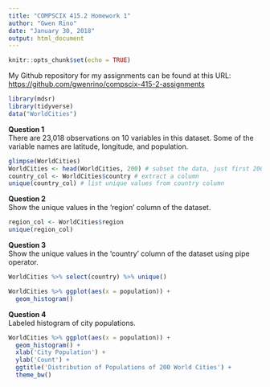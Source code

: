 ```yaml
---
title: "COMPSCIX 415.2 Homework 1"
author: "Gwen Rino"
date: "January 30, 2018"
output: html_document
---
```


```r
knitr::opts_chunk$set(echo = TRUE)
```

My Github repository for my assignments can be found at this URL:  <https://github.com/gwenrino/compscix-415-2-assignments>

```r
library(mdsr)
library(tidyverse)
data("WorldCities")
```

**Question 1**  
There are 23,018 observations on 10 variables in this dataset.
Some of the variable names are latitude, longitude, and population.

```r
glimpse(WorldCities)
WorldCities <- head(WorldCities, 200) # subset the data, just first 200 rows
country_col <- WorldCities$country # extract a column
unique(country_col) # list unique values from country column
```

**Question 2**  
Show the unique values in the 'region' column of the dataset.
```r
region_col <- WorldCities$region
unique(region_col)
```

**Question 3**  
Show the unique values in the 'country' column of the dataset using pipe operator.
```r
WorldCities %>% select(country) %>% unique()
```

```r
WorldCities %>% ggplot(aes(x = population)) +
  geom_histogram()
```

**Question 4**  
Labeled histogram of city populations.
```r
WorldCities %>% ggplot(aes(x = population)) +
  geom_histogram() +
  xlab('City Population') +
  ylab('Count') +
  ggtitle('Distribution of Populations of 200 World Cities') +
  theme_bw()
```
